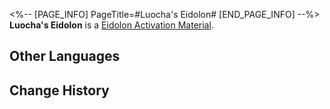 <%-- [PAGE_INFO]
PageTitle=#Luocha's Eidolon#
[END_PAGE_INFO] --%>
{{Item Infobox
|id          = 11203
|image       = Item Luocha's Eidolon.png
|type        = Eidolon Activation Material
|invCategory = 
|rarity      = 5
|effect      = 
|description = Material for raising Luocha's Eidolon Level.
}}
'''Luocha's Eidolon''' is a [[Eidolon Activation Material]].

==Other Languages==
{{Other Languages
|en   = Luocha's Eidolon
|zhs  = 【罗刹】的星魂
|zht  = 【羅剎】的星魂
|ja   = 「羅刹」の星魂
|ko   = [나찰]의 성혼
|es   = Eidolon de Luocha
|fr   = Eidolon de Luocha
|ru   = Эйдолон Лочи
|th   = Eidolon ของ Luocha
|vi   = Tinh Hồn Luocha
|de   = Luochas Eidolon
|id   = Luocha's Eidolon
|pt   = Eidolon de Luocha
}}

==Change History==
{{Change History|1.0}}